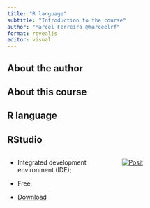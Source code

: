 ```yaml
---
title: "R language"
subtitle: "Introduction to the course"
author: "Marcel Ferreira @marceelrf"
format: revealjs
editor: visual
---
```


## About the author

## About this course

## R language

## RStudio

::: columns
::: {.column width="50%"}
-   Integrated development environment (IDE);

-   Free;

-   [Download](https://posit.co/downloads/)
:::

::: {.column width="50%"}
[![Posit](https://posit.co/wp-content/themes/Posit/dist/images/site-share-image.jpg){fig-align="center"}](https://posit.co/#)
:::
:::
